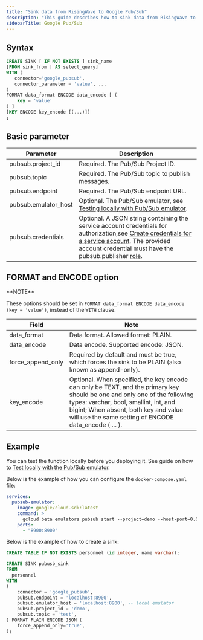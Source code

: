```yaml
---
title: "Sink data from RisingWave to Google Pub/Sub"
description: "This guide describes how to sink data from RisingWave to Google Pub/Sub using the Google Pub/Sub sink connector in RisingWave. Pub/Sub is used for streaming analytics and data integration pipelines to load and distribute data. For more information, see [Google Pub/Sub](https://cloud.google.com/pubsub/docs/overview)."
sidebarTitle: Google Pub/Sub
---
```


## Syntax

```sql
CREATE SINK [ IF NOT EXISTS ] sink_name
[FROM sink_from | AS select_query]
WITH (
   connector='google_pubsub',
   connector_parameter = 'value', ...
)
FORMAT data_format ENCODE data_encode [ (
    key = 'value'
) ]
[KEY ENCODE key_encode [(...)]]
;
```

## Basic parameter

| Parameter             | Description                                                                                                                                                                                                                                                                                                                                                                                  |
| --------------------- | -------------------------------------------------------------------------------------------------------------------------------------------------------------------------------------------------------------------------------------------------------------------------------------------------------------------------------------------------------------------------------------------- |
| pubsub.project\_id    | Required. The Pub/Sub Project ID.                                                                                                                                                                                                                                                                                                                                                            |
| pubsub.topic          | Required. The Pub/Sub topic to publish messages.                                                                                                                                                                                                                                                                                                                                             |
| pubsub.endpoint       | Required. The Pub/Sub endpoint URL.                                                                                                                                                                                                                                                                                                                                                          |
| pubsub.emulator\_host | Optional. The Pub/Sub emulator, see [Testing locally with Pub/Sub emulator](https://cloud.google.com/pubsub/docs/emulator).                                                                                                                                                                                                                                                                  |
| pubsub.credentials    | Optional. A JSON string containing the service account credentials for authorization,see [Create credentials for a service account](https://developers.google.com/workspace/guides/create-credentials#create%5Fcredentials%5Ffor%5Fa%5Fservice%5Faccount). The provided account credential must have the pubsub.publisher [role](https://cloud.google.com/pubsub/docs/access-control#roles). |

## FORMAT and ENCODE option

<Info>
**NOTE**

These options should be set in `FORMAT data_format ENCODE data_encode (key = 'value')`, instead of the `WITH` clause.
</Info>

| Field               | Note                                                                                                                                                                                                                                                                  |
| ------------------- | --------------------------------------------------------------------------------------------------------------------------------------------------------------------------------------------------------------------------------------------------------------------- |
| data\_format        | Data format. Allowed format: PLAIN.                                                                                                                                                                                                                                   |
| data\_encode        | Data encode. Supported encode: JSON.                                                                                                                                                                                                                                  |
| force\_append\_only | Required by default and must be true, which forces the sink to be PLAIN (also known as append-only).                                                                                                                                                                  |
| key\_encode         | Optional. When specified, the key encode can only be TEXT, and the primary key should be one and only one of the following types: varchar, bool, smallint, int, and bigint; When absent, both key and value will use the same setting of ENCODE data\_encode ( ... ). |

## Example
You can test the function locally before you deploying it. See guide on how to [Test locally with the Pub/Sub emulator](https://cloud.google.com/functions/docs/local-development).

Below is the example of how you can configure the `docker-compose.yaml` file:

```yaml
services:
  pubsub-emulator:
    image: google/cloud-sdk:latest
    command: >
      gcloud beta emulators pubsub start --project=demo --host-port=0.0.0.0:8900
    ports:
      - "8900:8900"
```

Below is the example of how to create a sink:

```sql
CREATE TABLE IF NOT EXISTS personnel (id integer, name varchar);

CREATE SINK pubusb_sink
FROM
  personnel
WITH
(
    connector = 'google_pubsub',
    pubsub.endpoint = 'localhost:8900',
    pubsub.emulator_host = 'localhost:8900', -- local emulator
    pubsub.project_id = 'demo',
    pubsub.topic = 'test',
) FORMAT PLAIN ENCODE JSON (
    force_append_only='true',
);
```
